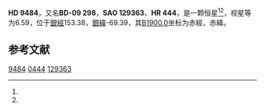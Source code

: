 {{Starbox begin
| name = HD 9484
}}
{{Starbox observe
| epoch = [[J2000.0|J2000.0]]
| constell = {{星座名待查}}<ref name=SIMBAD>{{cite web
 | url=http://simbad.u-strasbg.fr/simbad/sim-id?Ident=HR+444
 | title =Pulsating variable Star
 | publisher=Centre de Données astronomiques de Strasbourg
 | work=SIMBAD
 | accessdate=2012-07-13}}</ref><ref name=DATA>{{cite web
 | url=http://vizier.u-strasbg.fr/viz-bin/VizieR-5?-out.add=.&-source=5050&-corr=PK=HR&-out.max=9999&HR=444
 | title=VizieR Detailed Page
 | accessdate=2012-07-13
 | archive-date=2016-03-05
 | archive-url=https://web.archive.org/web/20160305205220/http://vizier.u-strasbg.fr/viz-bin/VizieR-5?-out.add=.&-source=5050&-corr=PK=HR&-out.max=9999&HR=444
 | dead-url=no
 }}</ref>
| 星官 = 
| ra = {{RA|1|33|3.5}}<ref name=SIMBAD /><ref name=DATA />
| dec = {{DEC|-9|0|53}}<ref name=SIMBAD /><ref name=DATA />
| appmag_v = 6.59<ref name=SIMBAD /><ref name=DATA />
}}
{{Starbox character
| class = A0III<ref name=SIMBAD /><ref name=DATA />
| b-v = -0.04<ref name=SIMBAD /><ref name=DATA />
| u-b = -0.1<ref name=SIMBAD /><ref name=DATA />
| r-i = <ref name=SIMBAD /><ref name=DATA />
| variable = 
}}
{{Starbox astrometry
| radial_v = -0.1
| prop_mo_ra = 10
| parallax = 
| p_error = 
}}
{{Starbox catalog
| names =BD-09 298，[[SAO星表|SAO]] 129363，[[HD星表|HD]] 9484，[[HR星表|HR]] 444}}
{{Starbox reference |Simbad=HR+444}}
{{Starbox end}}

'''HD 9484'''，又名'''BD-09 298'''，'''SAO 129363'''、'''HR 444'''，是一颗恒星<ref name=SIMBAD /><ref name=DATA />，视星等为6.59，位于[[銀道座標系|銀經]]153.38，[[銀道座標系|銀緯]]-69.39，其[[B1900.0|B1900.0]]坐标为赤經{{RA|1|28|4.3}}，赤緯{{DEC|-9|-69.39|44}}。

== 参考文献 ==
{{reflist}}

{{star-stub}}

[[Category:HD和HDE天體|9484]]
[[Category:HR天體|0444]]
[[Category:SAO天體|129363]]